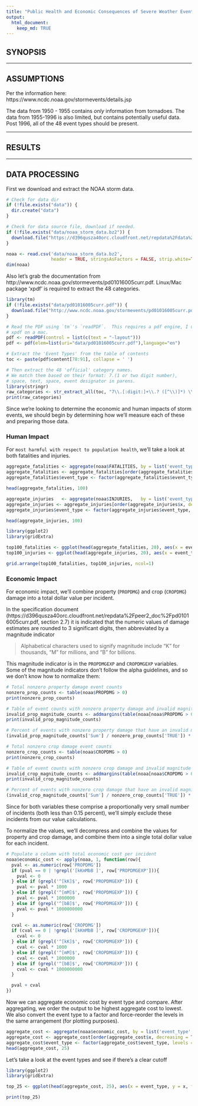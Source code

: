 ```yaml
---
title: "Public Health and Economic Consequences of Severe Weather Events, 1950-2011"
output:
  html_document:
    keep_md: TRUE
---
```


## SYNOPSIS

---

## ASSUMPTIONS

Per the information here: https://www.ncdc.noaa.gov/stormevents/details.jsp

The data from 1950 - 1955 contains _only_ information from tornadoes.  The data from 1955-1996 is also limited, but contains potentially useful data.  Post 1996, all of the 48 event types should be present.

---

## RESULTS

---

## DATA PROCESSING

First we download and extract the NOAA storm data.
```r
# Check for data dir
if (!file.exists("data")) {
  dir.create("data")
}

# Check for data source file, download if needed.
if (!file.exists("data/noaa_storm_data.bz2")) {
  download.file("https://d396qusza40orc.cloudfront.net/repdata%2Fdata%2FStormData.csv.bz2", destfile="data/noaa_storm_data.bz2", method="curl")
}

noaa <- read.csv('data/noaa_storm_data.bz2',
                 header = TRUE, stringsAsFactors = FALSE, strip.white=TRUE)
dim(noaa)
```

Also let's grab the documentation from http://www.ncdc.noaa.gov/stormevents/pd01016005curr.pdf.
Linux/Mac package 'xpdf' is required to extract the 48 categories.
```r
library(tm)
if (!file.exists("data/pd01016005curr.pdf")) {
  download.file("http://www.ncdc.noaa.gov/stormevents/pd01016005curr.pdf", destfile="data/pd01016005curr.pdf", method="curl")
}

# Read the PDF using `tm`'s `readPDF`.  This requires a pdf engine, I used
# xpdf on a mac.
pdf <- readPDF(control = list(c(text = "-layout")))
pdf <- pdf(elem=list(uri="data/pd01016005curr.pdf"),language="en")

# Extract the 'Event Types' from the table of contents
toc <- paste(pdf$content[78:91], collapse = ' ')

# Then extract the 48 'official' category names.
# We match them based on their format: 7.(1 or two digit number), 
# space, text, space, event designator in parens.
library(stringr)
raw_categories <- str_extract_all(toc, "7\\.[:digit:]+\\.? ([^\\)]*) \\([CMZ]\\)")[[1]]
print(raw_categories)
```

Since we're looking to determine the economic and human impacts of storm events, we should begin by determining how we'll measure each of these and preparing those data.

### Human Impact

For `most harmful with respect to population health`, we'll take a look at both fatalities and injuries.

```r
aggregate_fatalities <- aggregate(noaa$FATALITIES, by = list('event_type' = noaa$EVTYPE), sum)
aggregate_fatalities <- aggregate_fatalities[order(aggregate_fatalities$x, decreasing = TRUE), ]
aggregate_fatalities$event_type <- factor(aggregate_fatalities$event_type, levels = aggregate_fatalities[order(aggregate_fatalities$x, decreasing = TRUE), ]$event_type)

head(aggregate_fatalities, 100)

aggregate_injuries   <- aggregate(noaa$INJURIES,   by = list('event_type' = noaa$EVTYPE), sum)
aggregate_injuries <- aggregate_injuries[order(aggregate_injuries$x, decreasing = TRUE), ]
aggregate_injuries$event_type <- factor(aggregate_injuries$event_type, levels = aggregate_injuries[order(aggregate_injuries$x, decreasing = TRUE), ]$event_type)

head(aggregate_injuries, 100)

library(ggplot2)
library(gridExtra)

top100_fatalities <- ggplot(head(aggregate_fatalities, 20), aes(x = event_type, y = x, fill = x)) + geom_bar(stat = 'identity') + scale_fill_gradient2(mid='lightgrey', high='darkred')
top100_injuries <- ggplot(head(aggregate_injuries, 20), aes(x = event_type, y = x, fill = x)) + geom_bar(stat = 'identity') + scale_fill_gradient2(mid='lightgrey', high='darkred')

grid.arrange(top100_fatalities, top100_injuries, ncol=1)
```


### Economic Impact

For economic impact, we'll combine property (`PROPDMG`) and crop (`CROPDMG`) damage into a total dollar value per incident.

In the specification document (https://d396qusza40orc.cloudfront.net/repdata%2Fpeer2_doc%2Fpd01016005curr.pdf, section 2.7) it is indicated that the numeric values of damage estimates are rounded to 3 significant digits, then abbreviated by a magnitude indicator

> Alphabetical characters used to signify magnitude include “K” for thousands, “M” for millions, and “B” for billions.

This magnitude indicator is in the `PROPDMGEXP` and `CROPDMGEXP` variables.  Some of the magnitude indicators don't follow the alpha guidelines, and so we don't know how to normalize them:

```r
# Total nonzero property damage event counts
nonzero_prop_counts <- table(noaa$PROPDMG > 0)
print(nonzero_prop_counts)

# Table of event counts with nonzero property damage and invalid magnitude indicator
invalid_prop_magnitude_counts <- addmargins(table(noaa[noaa$PROPDMG > 0 & !grepl('[kKmMbB ]', noaa$PROPDMGEXP), ]$PROPDMGEXP))
print(invalid_prop_magnitude_counts)

# Percent of events with nonzero property damage that have an invalid magnitude indicator
(invalid_prop_magnitude_counts['Sum'] / nonzero_prop_counts['TRUE']) * 100

# Total nonzero crop damage event counts
nonzero_crop_counts <- table(noaa$CROPDMG > 0)
print(nonzero_crop_counts)

# Table of event counts with nonzero crop damage and invalid magnitude indicator
invalid_crop_magnitude_counts <- addmargins(table(noaa[noaa$CROPDMG > 0 & !grepl('[kKmMbB ]', noaa$CROPDMGEXP), ]$CROPDMGEXP))
print(invalid_crop_magnitude_counts)

# Percent of events with nonzero crop damage that have an invalid magnitude indicator
(invalid_crop_magnitude_counts['Sum'] / nonzero_crop_counts['TRUE']) * 100
```

Since for both variables these comprise a proportionally very small number of incidents (both less than 0.15 percent), we'll simply exclude these incidents from our value calculations.

To normalize the values, we'll decompress and combine the values for property and crop damage, and combine them into a single total dollar value for each incident.

```r
# Populate a column with total economic cost per incident
noaa$economic_cost <- apply(noaa, 1, function(row){
  pval <- as.numeric(row['PROPDMG'])
  if (pval == 0 | !grepl('[kKmMbB ]', row['PROPDMGEXP'])){
    pval <- 0
  } else if (grepl('^[kK]$', row['PROPDMGEXP'])) {
    pval <- pval * 1000
  } else if (grepl('^[mM]$', row['PROPDMGEXP'])) {
    pval <- pval * 1000000
  } else if (grepl('^[bB]$', row['PROPDMGEXP'])) {
    pval <- pval * 1000000000
  }

  cval <- as.numeric(row['CROPDMG'])
  if (cval == 0 | !grepl('[kKmMbB ]', row['CROPDMGEXP'])){
    cval <- 0
  } else if (grepl('^[kK]$', row['CROPDMGEXP'])) {
    cval <- cval * 1000
  } else if (grepl('^[mM]$', row['CROPDMGEXP'])) {
    cval <- cval * 1000000
  } else if (grepl('^[bB]$', row['CROPDMGEXP'])) {
    cval <- cval * 1000000000
  }

  pval + cval
})
```

Now we can aggregate economic cost by event type and compare.
After aggregating, we order the output to be highest aggregate cost to lowest.
We also convert the event type to a factor and force-reorder the levels in the
same arrangement (for plotting purposes).

```r
aggregate_cost <- aggregate(noaa$economic_cost, by = list('event_type' = noaa$EVTYPE), sum)
aggregate_cost <- aggregate_cost[order(aggregate_cost$x, decreasing = TRUE), ]
aggregate_cost$event_type <- factor(aggregate_cost$event_type, levels = aggregate_cost[order(aggregate_cost$x, decreasing = TRUE), ]$event_type)
head(aggregate_cost, 25)
```

Let's take a look at the event types and see if there's a clear cutoff
```r
library(ggplot2)
library(gridExtra)

top_25 <- ggplot(head(aggregate_cost, 25), aes(x = event_type, y = x, fill = x)) + geom_bar(stat = 'identity') + scale_fill_gradient2(mid='lightgrey', high='darkred')

print(top_25)
```
